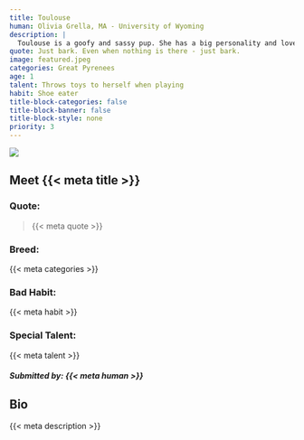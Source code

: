 ```yaml
---
title: Toulouse 
human: Olivia Grella, MA - University of Wyoming 
description: |
  Toulouse is a goofy and sassy pup. She has a big personality and loves to be the center of attention. She enjoys going on walks, playing with other dogs at the park, and being a lap dog. She loves to give hugs and provide love when people are feeling sad and upset. 
quote: Just bark. Even when nothing is there - just bark. 
image: featured.jpeg
categories: Great Pyrenees
age: 1
talent: Throws toys to herself when playing 
habit: Shoe eater 
title-block-categories: false
title-block-banner: false
title-block-style: none
priority: 3
---
```


::: grid
::: {#about-pet-text .g-col-12 .g-col-md-6}
![](featured.jpeg){.lightbox}
:::

::: {.g-col-12 .g-col-md-6}
::: {simple-info}
# Meet {{< meta title >}}

### Quote: 

> {{< meta quote >}}

### Breed:

{{< meta categories >}}

### Bad Habit:

{{< meta habit >}}

### Special Talent:

{{< meta talent >}}
:::
:::
:::

##### Submitted by: {{< meta human >}}

## Bio

{{< meta description >}}
